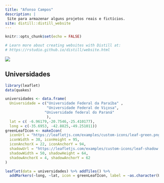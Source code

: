 ```yaml
---
title: "Afonso Campos"
description: |
 Site para armazenar alguns projetos reais e fictícios. 
site: distill::distill_website
---
```


```r
knitr::opts_chunk$set(echo = FALSE)

# Learn more about creating websites with Distill at:
# https://rstudio.github.io/distill/website.html

```
<style>
body {
text-align: justify}
</style>

![](Afonso_Capa.jpg)

## Universidades 

```r
library(leaflet)
data(quakes)

universidades <- data.frame(
  Universidade = c("Universidade Federal da Paraíba" ,
                   "Universidade Federal de Viçosa",
                  "Universidade federal do Paraná"
                   ),
  lat = c( -6.96179,-20.7546,-25.410177), 
  long = c(-35.6953, -42.8825,-49.251011))
greenLeafIcon <- makeIcon(
  iconUrl = "https://leafletjs.com/examples/custom-icons/leaf-green.png",
  iconWidth = 38, iconHeight = 95,
  iconAnchorX = 22, iconAnchorY = 94,
  shadowUrl = "https://leafletjs.com/examples/custom-icons/leaf-shadow.png",
  shadowWidth = 50, shadowHeight = 64,
  shadowAnchorX = 4, shadowAnchorY = 62
)

leaflet(data = universidades) %>% addTiles() %>%
  addMarkers(~long, ~lat, icon = greenLeafIcon, label = ~as.character(Universidade))
```

